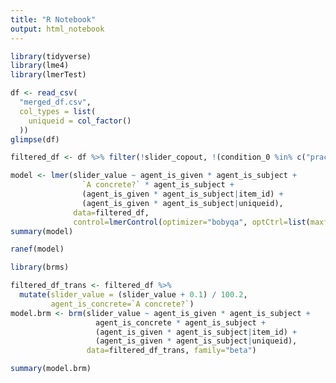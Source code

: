 ```yaml
---
title: "R Notebook"
output: html_notebook
---
```


```r
library(tidyverse)
library(lme4)
library(lmerTest)
```

```r
df <- read_csv(
  "merged_df.csv",
  col_types = list(
    uniqueid = col_factor()
  ))
glimpse(df)
```

```r
filtered_df <- df %>% filter(!slider_copout, !(condition_0 %in% c("practice", "filler")))
```


```r
model <- lmer(slider_value ~ agent_is_given * agent_is_subject +
                `A concrete?` * agent_is_subject + 
                (agent_is_given * agent_is_subject|item_id) + 
                (agent_is_given * agent_is_subject|uniqueid),
              data=filtered_df,
              control=lmerControl(optimizer="bobyqa", optCtrl=list(maxfun=100000)))
summary(model)
```
```r
ranef(model)
```
```r
library(brms)
```

```r
filtered_df_trans <- filtered_df %>% 
  mutate(slider_value = (slider_value + 0.1) / 100.2,
         agent_is_concrete=`A concrete?`)
model.brm <- brm(slider_value ~ agent_is_given * agent_is_subject +
                   agent_is_concrete * agent_is_subject + 
                   (agent_is_given * agent_is_subject|item_id) + 
                   (agent_is_given * agent_is_subject|uniqueid),
                 data=filtered_df_trans, family="beta")
```
```r
summary(model.brm)
```

